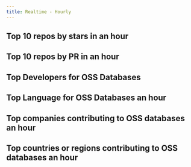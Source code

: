 ```yaml
---
title: Realtime - Hourly
---
```



## Top 10 repos by stars in an hour

<CommonChart repo='db_repos' chart='rt' n={10} category='rt-top10-by-stars' categoryIndex='repo_name' valueIndex='num' formatSql={false} />


## Top 10 repos by PR in an hour

<CommonChart repo='db_repos' chart='rt' n={10} category='rt-top10-by-prs' categoryIndex='repo_name' valueIndex='num' formatSql={false} />


## Top Developers for OSS Databases

<CommonChart repo='db_repos' chart='rt' n={20} category='rt-top20-by-developers' categoryIndex='repo_name' valueIndex='num' formatSql={false} />



## Top Language for OSS Databases an hour

<CommonChart repo='db_repos' chart='rt' n={5} category='rt-top5-languages' categoryIndex='language' valueIndex='num' formatSql={false} />


## Top companies contributing to OSS databases an hour


<CommonChart repo='db_repos' chart='rt' n={20} category='rt-top20-companies' categoryIndex='company' valueIndex='num' formatSql={false} />


## Top countries or regions contributing to OSS databases an hour

<CommonChart repo='db_repos' chart='rt' n={20} category='rt-top20-countries' categoryIndex='country' valueIndex='num' formatSql={false} />

